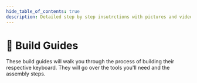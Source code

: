```yaml
---
hide_table_of_contents: true
description: Detailed step by step insutrctions with pictures and videos on how to assemble each kit sold at KEEBD
---
```


# 🔨 Build Guides

These build guides will walk you through the process of building their respective keyboard. They will go over the tools you'll need and the assembly steps. 


<DocCardList />
